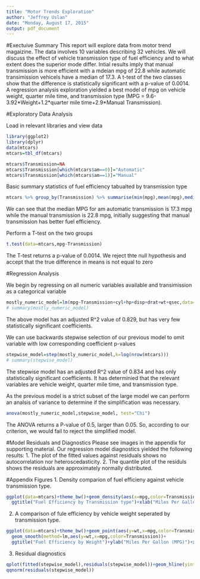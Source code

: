 ```yaml
---
title: "Motor Trends Exploration"
author: "Jeffrey Uslan"
date: "Monday, August 17, 2015"
output: pdf_document
---
```


#Exectuive Summary
This report will explore data from motor trend magaizine. The data involves 10 variables describing 32 vehicles. We will discuss the effect of vehicle transmission type of fuel efficiency and to what extent does the superior mode differ. Intial results imply that manual transmission is more efficient with a mdeian mpg of 22.8 while automatic transimission vehicels have a median of 17.3. A t-test of the two classes show that the difference is statistically significant with a p-value of 0.0014. A regression analysis exploration yielded a best model of mpg on vehicle weight, quarter mile time, and transmission type (MPG = 9.6-3.92\*Weight+1.2\*quarter mile time+2.9*Manual Transmission).




#Exploratory Data Analysis

Load in relevant libraries and view data
```r
library(ggplot2)
library(dplyr)
data(mtcars)
mtcars=tbl_df(mtcars)
```


```r
mtcars$Transmission=NA
mtcars$Transmission[which(mtcars$am==0)]="Automatic"
mtcars$Transmission[which(mtcars$am==1)]="Manual"
```

Basic summary statistics of fuel efficiency tabualted by transmission type
```r
mtcars %>% group_by(Transmission) %>% summarise(min(mpg),mean(mpg),median(mpg),max(mpg))
```
We can see that the median MPG for am automatic transmission is 17.3 mpg while the manual transmission is 22.8 mpg, initially suggesting that manual transmission has better fuel efficiency.

Perform a T-test on the two groups
```r
t.test(data=mtcars,mpg~Transmission)
```
The T-test returns a p-value of 0.0014. We reject thte null hypothesis and accept that the true difference in means is not equal to zero




#Regression Analysis

We begin by regressing on all numeric variables available and transimission as a categorical variable
```r
mostly_numeric_model=lm(mpg~Transmission+cyl+hp+disp+drat+wt+qsec,data=mtcars)
# summary(mostly_numeric_model)
```
The above model has an adjusted R^2 value of 0.829, but has very few statistically significant coefficients.

We can use backwards stepwise selection of our previous model to omit variable with low corresponding coefficient p-values

```r
stepwise_model=step(mostly_numeric_model,k=log(nrow(mtcars)))
# summary(stepwise_model)
```
The stepwise model has an adjusted R^2 value of 0.834 and has only statistically significant coefficients. It has determinied that the relevant variables are vehicle weight, quarter mile time, and transmission type.

As the previous model is a strict subset of the large model we can perform an analsis of variance to determine if the simplification was necessary.
```r
anova(mostly_numeric_model,stepwise_model, test="Chi")
```
 The ANOVA returns a P-value of 0.5, larger than 0.05. So, according to our criterion, we would fail to reject the simplified model.


#Model Residuals and Diagnostics
Please see images in the appendix for supporting material.
Our regression model diagnostics yielded the following results:
1. The plot of the fitted values against residuals shows no autocorrelation nor heteroscedasticity.
2. The quantile plot of the residuls shows the residuals are approximately normally distributed.


\pagebreak

#Appendix Figures
1. Density comparion of fuel efficieny against vehicle transmission type.
```r
ggplot(data=mtcars)+theme_bw()+geom_density(aes(x=mpg,color=Transmission))+
  ggtitle("Fuel Efficiency by Transmission type")+xlab("Miles Per Gallon (MPG)")+ylab("Density")
```

2. A comparison of fule efficiency by vehicle weight seperated by transmission type.
```r
ggplot(data=mtcars)+theme_bw()+geom_point(aes(y=wt,x=mpg,color=Transmission))+
  geom_smooth(method=lm,aes(y=wt,x=mpg,color=Transmission))+
  ggtitle("Fuel Efficiency by Weight")+ylab("Miles Per Gallon (MPG)")+xlab("Weight")
```

3. Residual diagnostics
```r
qplot(fitted(stepwise_model),residuals(stepwise_model))+geom_hline(yintercept=0)+theme_bw()
qqnorm(residuals(stepwise_model))
```


 